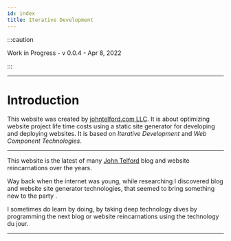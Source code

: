 ```yaml
---
id: index
title: Iterative Development
---
```


:::caution

Work in Progress - v 0.0.4 - Apr 8, 2022

:::

---

# Introduction

This website was created by [johntelford.com LLC](company.md). It is about optimizing website project life time costs using a static site generator for developing and deploying websites. It is based on *Iterative Development* and *Web Component Technologies*.

---

This website is the  latest of many [John Telford](https://johntelford.com) blog and website reincarnations over the years. 

Way back when the internet was young, while researching I discovered blog and website site generator technologies, that seemed to bring something new to the party .

I sometimes do learn by doing, by taking deep technology dives by programming the next blog or website reincarnations using the technology du jour.

---

